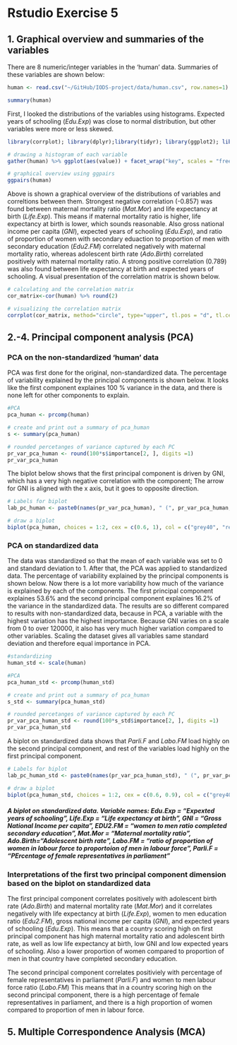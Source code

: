 # Rstudio Exercise 5

## 1. Graphical overview and summaries of the variables

There are 8 numeric/integer variables in the 'human' data. Summaries of these variables are shown below:
```r
human <- read.csv("~/GitHub/IODS-project/data/human.csv", row.names=1)

summary(human)
```

First, I looked the distributions of the variables using histograms. Expected years of schooling (*Edu.Exp*) was close to normal distribution, but other variables were more or less skewed.
```r
library(corrplot); library(dplyr);library(tidyr); library(ggplot2); library(GGally)

# drawing a histogram of each variable
gather(human) %>% ggplot(aes(value)) + facet_wrap("key", scales = "free") + geom_histogram()
```

```r
# graphical overview using ggpairs
ggpairs(human)

```

Above is shown a graphical overview of the distributions of variables and correltions between them. Strongest negative correlation (-0.857) was found between maternal mortality ratio (*Mat.Mor*) and life expectancy at birth (*Life.Exp*). This means if maternal mortality ratio is higher, life expectancy at birth is lower, which sounds reasonable. Also gross national income per capita (*GNI*), expected years of schooling (*Edu.Exp*), and ratio of proportion of women with secondary eduaction to proportion of men with secondary education (*Edu2.FM*) correlated negatively with maternal mortality ratio, whereas adolescent birth rate (*Ado.Birth*) correlated positively with maternal mortality ratio. A strong positive correlation (0.789) was also found between life expectancy at birth and expected years of schooling. A visual presentation of the correlation matrix is shown below.
```r
# calculating and the correlation matrix
cor_matrix<-cor(human) %>% round(2)

# visualizing the correlation matrix
corrplot(cor_matrix, method="circle", type="upper", tl.pos = "d", tl.cex = 0.6)
```

## 2.-4. Principal component analysis (PCA)

### PCA on the non-standardized 'human' data

PCA was first done for the original, non-standardized data. The percentage of variability explained by the principal components is shown below. It looks like the first component explaines 100 % variance in the data, and there is none left for other components to explain.
```r
#PCA
pca_human <- prcomp(human)

# create and print out a summary of pca_human
s <- summary(pca_human)

# rounded percetanges of variance captured by each PC
pr_var_pca_human <- round(100*s$importance[2, ], digits =1)
pr_var_pca_human
```

The biplot below shows that the first principal component is driven by GNI, which has a very high negative correlation with the component; The arrow for GNI is aligned with the x axis, but it goes to opposite direction.
```r
# Labels for biplot
lab_pc_human <- paste0(names(pr_var_pca_human), " (", pr_var_pca_human, "%)")

# draw a biplot
biplot(pca_human, choices = 1:2, cex = c(0.6, 1), col = c("grey40", "red3"), xlab = lab_pc_human[1], ylab = lab_pc_human[2])
```

### PCA on standardized data

The data was standardized so that the mean of each variable was set to 0 and standard deviation to 1. After that, the PCA was applied to standardized data. The percentage of variability explained by the principal components is shown below. Now there is a lot more variability how much of the variance is explained by each of the components. The first principal component explaines 53.6% and the second principal component explaines 16.2% of the variance in the standardized data. The results are so different compared to results with non-standardized data, because in PCA, a variable with the highest variation has the highest importance. Because GNI varies on a scale from 0 to over 120000, it also has very much higher variation compared to other variables. Scaling the dataset gives all variables same standard deviation and therefore equal importance in PCA.

```r
#standardizing
human_std <- scale(human)

#PCA
pca_human_std <- prcomp(human_std)

# create and print out a summary of pca_human
s_std <- summary(pca_human_std)

# rounded percetanges of variance captured by each PC
pr_var_pca_human_std <- round(100*s_std$importance[2, ], digits =1)
pr_var_pca_human_std
```

A biplot on standardized data shows that *Parli.F* and *Labo.FM* load highly on the second principal component, and rest of the variables load highly on the first principal component.

```r
# Labels for biplot
lab_pc_human_std <- paste0(names(pr_var_pca_human_std), " (", pr_var_pca_human_std, "%)")

# draw a biplot
biplot(pca_human_std, choices = 1:2, cex = c(0.6, 0.9), col = c("grey40", "darkgreen"), xlab = lab_pc_human_std[1], ylab = lab_pc_human_std[2])

```
##### **A biplot on standardized data.** Variable names: Edu.Exp = "Expexted years of schooling", Life.Exp = "Life expectancy at birth", GNI = "Gross National Income per capita", EDU2.FM = "women to men ratio completed secondary education", Mat.Mor = "Maternal mortality ratio", Ado.Birth="Adolescent birth rate", Labo.FM = "ratio of proportion of women in labour force to proportoion of men in labour force", Parli.F = "PErcentage of female representatives in parliament"

### Interpretations of the first two principal component dimension based on the biplot on standardized data

The first principal component correlates positively with adolescent birth rate (*Ado.Birth*) and maternal mortality rate (*Mat.Mor*) and it correlates negatively with life expectancy at birth (*Life.Exp*), women to men education ratio (*Edu2.FM*), gross national income per capita (*GNI*), and expected years of schooling (*Edu.Exp*). This means that a country scoring high on first principal component has high maternal mortality ratio and adolescent birth rate, as well as low life expectancy at birth, low GNI and low expected years of schooling. Also a lower proportion of women compared to proportion of men in that country have completed secondary education.

The second principal component correlates positiviely with percentage of female representatives in parliament (*Parli.F*) and women to men labour force ratio (*Labo.FM*) This means that in a country scoring high on the second principal component, there is a high percentage of female representatives in parliament, and there is a high proportion of women compared to proportion of men in labour force.

## 5. Multiple Correspondence Analysis (MCA)
